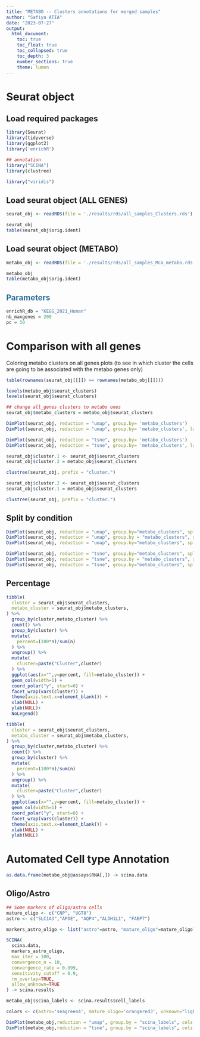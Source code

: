 ```yaml
---
title: "METABO -- Clusters annotations for merged samples"
author: "Safiya ATIA"
date: "2023-07-27"
output:
  html_document:
    toc: true
    toc_float: true
    toc_collapsed: true
    toc_depth: 3
    number_sections: true
    theme: lumen
---
```


# Seurat object

## Load required packages

```r
library(Seurat)
library(tidyverse)
library(ggplot2)
library('enrichR')

## annotation
library("SCINA")
library(clustree)

library("viridis")
```

## Load seurat object (ALL GENES)

```r
seurat_obj <- readRDS(file = './results/rds/all_samples_Clusters.rds')

seurat_obj
table(seurat_obj$orig.ident)
```

## Load seurat object (METABO)
```r
metabo_obj <- readRDS(file = './results/rds/all_samples_Mca_metabo.rds')

metabo_obj
table(metabo_obj$orig.ident)
```

## [ Parameters ]{style="color:#296d98;"}

```r
enrichR_db = "KEGG_2021_Human"
nb_maxgenes = 200
pc = 50
```

# Comparison with all genes
Coloring metabo clusters on all genes plots (to see in which cluster the cells are going to be associated with the metabo genes only)  
```r
table(rownames(seurat_obj[[]]) == rownames(metabo_obj[[]]))
```

```r
levels(metabo_obj$seurat_clusters)
levels(seurat_obj$seurat_clusters)
```

```r
## change all_genes clusters to metabo ones
seurat_obj$metabo_clusters = metabo_obj$seurat_clusters

DimPlot(seurat_obj, reduction = "umap", group.by= 'metabo_clusters')
DimPlot(seurat_obj, reduction = "umap", group.by= 'metabo_clusters', label.size = 4, label = TRUE)+ NoLegend()

DimPlot(seurat_obj, reduction = "tsne", group.by= 'metabo_clusters')
DimPlot(seurat_obj, reduction = "tsne", group.by= 'metabo_clusters', label.size = 4, label = TRUE)+ NoLegend()
```

```r
seurat_obj$cluster.1 <- seurat_obj$seurat_clusters
seurat_obj$cluster.2 = metabo_obj$seurat_clusters

clustree(seurat_obj, prefix = "cluster.")
```

```r
seurat_obj$cluster.2 <- seurat_obj$seurat_clusters
seurat_obj$cluster.1 = metabo_obj$seurat_clusters

clustree(seurat_obj, prefix = "cluster.")
```

## Split by condition
```r
DimPlot(seurat_obj, reduction = "umap", group.by="metabo_clusters", split.by = "condition")
DimPlot(seurat_obj, reduction = "umap", group.by = "metabo_clusters", split.by = "condition", label.size = 4, label = TRUE)+ NoLegend()
DimPlot(seurat_obj, reduction = "umap", group.by="metabo_clusters", split.by = "condition")+ NoLegend()
```

```r
DimPlot(seurat_obj, reduction = "tsne", group.by="metabo_clusters", split.by = "condition")
DimPlot(seurat_obj, reduction = "tsne", group.by = "metabo_clusters", split.by = "condition", label.size = 4, label = TRUE)+ NoLegend()
DimPlot(seurat_obj, reduction = "tsne", group.by="metabo_clusters", split.by = "condition")+ NoLegend()
```

## Percentage
```r
tibble(
  cluster = seurat_obj$seurat_clusters,
  metabo_cluster = seurat_obj$metabo_clusters,
) %>%
  group_by(cluster,metabo_cluster) %>%
  count() %>%
  group_by(cluster) %>%
  mutate(
    percent=(100*n)/sum(n)
  ) %>%
  ungroup() %>%
  mutate(
    cluster=paste("Cluster",cluster)
  ) %>%
  ggplot(aes(x="",y=percent, fill=metabo_cluster)) +
  geom_col(width=1) +
  coord_polar("y", start=0) +
  facet_wrap(vars(cluster)) +  
  theme(axis.text.x=element_blank()) +
  xlab(NULL) +
  ylab(NULL)+ 
  NoLegend()
```

```r
tibble(
  cluster = seurat_obj$seurat_clusters,
  metabo_cluster = seurat_obj$metabo_clusters,
) %>%
  group_by(cluster,metabo_cluster) %>%
  count() %>%
  group_by(cluster) %>%
  mutate(
    percent=(100*n)/sum(n)
  ) %>%
  ungroup() %>%
  mutate(
    cluster=paste("Cluster",cluster)
  ) %>%
  ggplot(aes(x="",y=percent, fill=metabo_cluster)) +
  geom_col(width=1) +
  coord_polar("y", start=0) +
  facet_wrap(vars(cluster)) +  
  theme(axis.text.x=element_blank()) +
  xlab(NULL) +
  ylab(NULL)
```

# Automated Cell type Annotation

```r
as.data.frame(metabo_obj@assays$RNA[,]) -> scina.data
```

## Oligo/Astro

```r
## Some markers of oligo/astro cells
mature_oligo <- c("CNP", "UGT8")
astro <- c("SLC1A3","APOE", "AQP4","ALDH1L1", "FABP7")

markers_astro_oligo <- list("astro"=astro, "mature_oligo"=mature_oligo)
```

```r
SCINA(
  scina.data,
  markers_astro_oligo, 
  max_iter = 100, 
  convergence_n = 10, 
  convergence_rate = 0.999, 
  sensitivity_cutoff = 0.9, 
  rm_overlap=TRUE, 
  allow_unknown=TRUE
) -> scina.results

metabo_obj$scina_labels <- scina.results$cell_labels
```

```r
colors <- c(astro='seagreen4', mature_oligo='orangered3', unknown="lightgray")

DimPlot(metabo_obj,reduction = "umap", group.by = "scina_labels", cols = colors)
DimPlot(metabo_obj,reduction = "tsne", group.by = "scina_labels", cols = colors)
```
